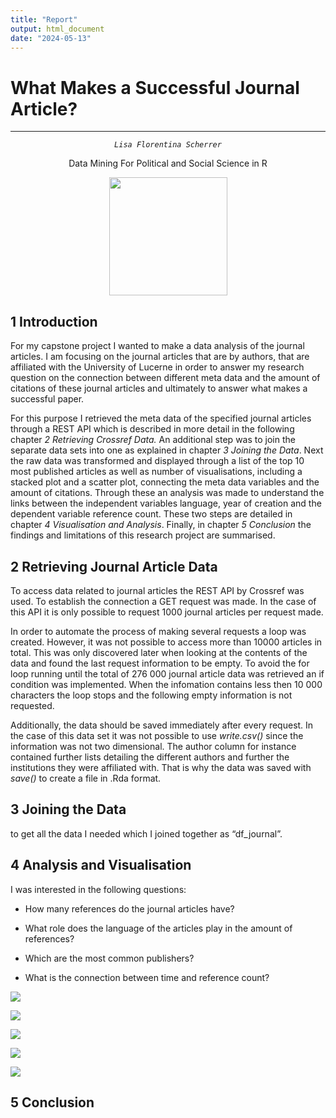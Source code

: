 ```yaml
---
title: "Report"
output: html_document
date: "2024-05-13"
---
```


# What Makes a Successful Journal Article?

------------------------------------------------------------------------

::: {style="text-align: center;"}
::: {style="text-align: center;"}
*`Lisa Florentina Scherrer`*

Data Mining For Political and Social Science in R

![](images/clipboard-978820727.png){width="189"}
:::
:::

## 1 Introduction

For my capstone project I wanted to make a data analysis of the journal articles. I am focusing on the journal articles that are by authors, that are affiliated with the University of Lucerne in order to answer my research question on the connection between different meta data and the amount of citations of these journal articles and ultimately to answer what makes a successful paper.

For this purpose I retrieved the meta data of the specified journal articles through a REST API which is described in more detail in the following chapter *2 Retrieving Crossref Data.* An additional step was to join the separate data sets into one as explained in chapter *3 Joining the Data*. Next the raw data was transformed and displayed through a list of the top 10 most published articles as well as number of visualisations, including a stacked plot and a scatter plot, connecting the meta data variables and the amount of citations. Through these an analysis was made to understand the links between the independent variables language, year of creation and the dependent variable reference count. These two steps are detailed in chapter *4 Visualisation and Analysis*. Finally, in chapter *5 Conclusion* the findings and limitations of this research project are summarised.

## 2 Retrieving Journal Article Data

To access data related to journal articles the REST API by Crossref was used. To establish the connection a GET request was made. In the case of this API it is only possible to request 1000 journal articles per request made.

In order to automate the process of making several requests a loop was created. However, it was not possible to access more than 10000 articles in total. This was only discovered later when looking at the contents of the data and found the last request information to be empty. To avoid the for loop running until the total of 276 000 journal article data was retrieved an if condition was implemented. When the infomation contains less then 10 000 characters the loop stops and the following empty information is not requested.

Additionally, the data should be saved immediately after every request. In the case of this data set it was not possible to use *write.csv()* since the information was not two dimensional. The author column for instance contained further lists detailing the different authors and further the institutions they were affiliated with. That is why the data was saved with *save()* to create a file in .Rda format.

## 3 Joining the Data

to get all the data I needed which I joined together as "df_journal".

## 4 Analysis and Visualisation

I was interested in the following questions:

-   How many references do the journal articles have?

-   What role does the language of the articles play in the amount of references?

-   Which are the most common publishers?

-   What is the connection between time and reference count?

![](images/scatter_ref_year.png)

![](images/hist_ref250.png)

![](images/hist_ref.png)

![](images/hist_publisher.png)

![](images/ref_lang_time-01.png)

## 5 Conclusion
